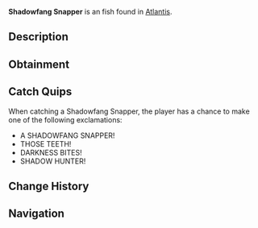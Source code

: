 {{FishInfobox
|image          = Shadowfang Snapper.png
|rarity         = Uncommon
|sea            = First Sea
|location       = [[Atlantis]]
|sublocation    = 
|sources        = Fishing Rod
|radar_location = 
|xp             = 120
|weather        = 
|time           = Night
|season         = 
|bait           = Fish Head
|base_weight    = 5
|base_value     = 200
|weight_range   = 3
|base_chance    = 60
|base_resil     = 75
}}
'''Shadowfang Snapper''' is an {{Rarity|Uncommon}} fish found in [[Atlantis]].

== Description ==
{{Description|A twisted snapper warped by the Kraken's influence, with teeth sharp enough to pierce steel and scales that seem to absorb light.|Bestiary Entry}}

== Obtainment ==
{{Description|Hunts in the shadowy corners of Kraken's Pool.|Bestiary Hint}}
{{Fish Availability|
Atlantis/Ancient Kraken Hunt
Atlantis/Kraken Hunt
Atlantis/Kraken Pool
|top_rods      = 
Training Rod\290409.48\290409.48;
Firefly Rod\254897.23\223136.78;
Rapid Rod\248782.48\207250.46;
Fang of the Eclipse\247105.44\200719.79;
Summit Rod\245209.1\160326.57;
Flimsy Rod\201145.33\183639.71;
Fungal Rod\236285.68\225311.02;
No-Life Rod\241204.14\220385.82;
Fast Rod\237187\219501.2;
Plastic Rod\160182.45\150400.73;
Depthseeker Rod\242624.81\171000;
Verdant Shear Rod\239699.71\186893.2;
Avalanche Rod\239598.7\153349.51;
Blazebringer Rod\233336.7\176229.2;
Zeus Rod\231733.27\186764.31;
Trident Rod\231542.72\154700.02;
Free Spirit Rod\227564.92\154373.45;
Volcanic Rod\226312.16\141730.24;
Challenger's Rod\220833.96\200485.44;
Seraphic Rod\218954.8\218954.8;
Ethereal Prism Rod\211747.94\175294.08;
Astralhook Rod\210655.54\126150.75;
Rod Of The Depths\202193.62\181747.57;
Rod Of The Forgotten Fang\200009.71\200009.71;
Rod Of The Exalted One\179847.68\170689.66;
Steady Rod\107430.58\72702.23
|recommended   = Training Rod
}}

== Catch Quips ==
When catching a Shadowfang Snapper, the player has a chance to make one of the following exclamations:
* A SHADOWFANG SNAPPER!
* THOSE TEETH!
* DARKNESS BITES!
* SHADOW HUNTER!

== Change History ==
{{Change History|{{subst:Current Version}}}}

== Navigation ==
{{Fish Navbox|Atlantis}}